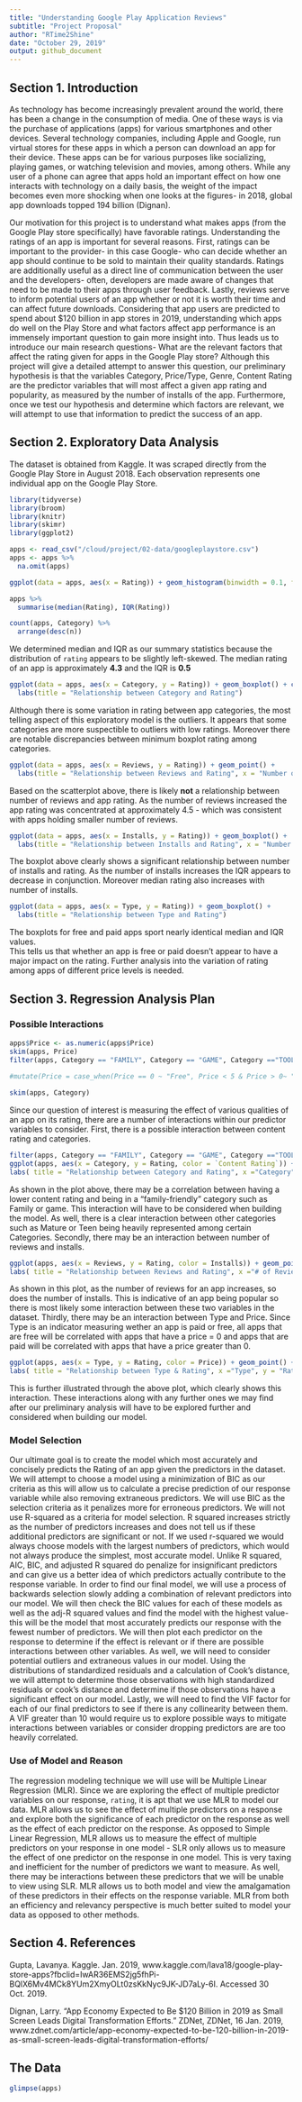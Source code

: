 ```yaml
---
title: "Understanding Google Play Application Reviews"
subtitle: "Project Proposal"
author: "RTime2Shine"
date: "October 29, 2019"
output: github_document
---
```


## Section 1. Introduction

As technology has become increasingly prevalent around the world, there has been a change in the consumption of media. One of these ways is via the purchase of applications (apps) for various smartphones and other devices. Several technology companies, including Apple and Google, run virtual stores for these apps in which a person can download an app for their device. These apps can be for various purposes like socializing, playing games, or watching television and movies, among others. While any user of a phone can agree that apps hold an important effect on how one interacts with technology on a daily basis, the weight of the impact becomes even more shocking when one looks at the figures- in 2018, global app downloads topped 194 billion (Dignan).

Our motivation for this project is to understand what makes apps (from the Google Play store specifically) have favorable ratings. Understanding the ratings of an app is important for several reasons. First, ratings can be important to the provider- in this case Google- who can decide whether an app should continue to be sold to maintain their quality standards. Ratings are additionally useful as a direct line of communication between the user and the developers- often, developers are made aware of changes that need to be made to their apps through user feedback. Lastly, reviews serve to inform potential users of an app whether or not it is worth their time and can affect future downloads. Considering that app users are predicted to spend about $120 billion in app stores in 2019, understanding which apps do well on the Play Store and what factors affect app performance is an immensely important question to gain more insight into. 
Thus leads us to introduce our main research questions- What are the relevant factors that affect the rating given for apps in the Google Play store? Although this project will give a detailed attempt to answer this question, our preliminary hypothesis is that the variables Category, Price/Type, Genre, Content Rating are the predictor variables that will most affect a given app rating and popularity, as measured by the number of installs of the app. Furthermore, once we test our hypothesis and determine which factors are relevant, we will attempt to use that information to predict the success of an app.


## Section 2. Exploratory Data Analysis

The dataset is obtained from Kaggle. It was scraped directly from the Google Play Store in August 2018. Each observation represents one individual app on the Google Play Store. 

```r
library(tidyverse)
library(broom)
library(knitr) 
library(skimr)
library(ggplot2)
```

```r
apps <- read_csv("/cloud/project/02-data/googleplaystore.csv")
apps <- apps %>%
  na.omit(apps)
```

```r
ggplot(data = apps, aes(x = Rating)) + geom_histogram(binwidth = 0.1, fill = "blue") + xlim(0,5) + labs(title = "Distribution of App Ratings")
```

```r
apps %>% 
  summarise(median(Rating), IQR(Rating))
```

```r
count(apps, Category) %>% 
  arrange(desc(n)) 
```

We determined median and IQR as our summary statistics because the distribution of `rating` appears to be slightly left-skewed. The median rating of an app is approximately **4.3** and the IQR is **0.5**


```r
ggplot(data = apps, aes(x = Category, y = Rating)) + geom_boxplot() + coord_flip() +
  labs(title = "Relationship between Category and Rating") 
```

Although there is some variation in rating between app categories, the most telling aspect of this exploratory model is the outliers. It appears that some categories are more suspectible to outliers with low ratings. Moreover there are notable discrepancies between minimum boxplot rating among categories. 

```r
ggplot(data = apps, aes(x = Reviews, y = Rating)) + geom_point() +
  labs(title = "Relationship between Reviews and Rating", x = "Number of Reviews") 
```

Based on the scatterplot above, there is likely **not** a relationship between number of reviews and app rating. As the number of reviews increased the app rating was concentrated at approximately 4.5 - which was consistent with apps holding smaller number of reviews. 

```r
ggplot(data = apps, aes(x = Installs, y = Rating)) + geom_boxplot() +
  labs(title = "Relationship between Installs and Rating", x = "Number of Installs") + coord_flip()
```

The boxplot above clearly shows a significant relationship between number of installs and rating. As the number of installs increases the IQR appears to decrease in conjunction. Moreover median rating also increases with number of installs. 

```r
ggplot(data = apps, aes(x = Type, y = Rating)) + geom_boxplot() +
  labs(title = "Relationship between Type and Rating")
```

The boxplots for free and paid apps sport nearly identical median and IQR values.  
This tells us that whether an app is free or paid doesn't appear to have a major impact on the rating. Further analysis into the variation of rating among apps of different price levels is needed. 

## Section 3. Regression Analysis Plan

### Possible Interactions

```r
apps$Price <- as.numeric(apps$Price)
skim(apps, Price)
filter(apps, Category == "FAMILY", Category == "GAME", Category =="TOOLS",Category =="PRODUCTIVITY", Category =="MEDICAL", Category =="COMMUNICATION", Category =="FINANCE", Category =="SPORTS",Category =="PHOTOGRAPHY", Category =="LIFESTYLE")
  
#mutate(Price = case_when(Price == 0 ~ "Free", Price < 5 & Price > 0~ "Between $0 and $4.99", Price > 5 ~ "Greater than $5"))

skim(apps, Category)
```
Since our question of interest is measuring the effect of various qualities of an app on its rating, there are a number of interactions within our predictor variables to consider. First, there is a possible interaction between content rating and categories. 

```r
filter(apps, Category == "FAMILY", Category == "GAME", Category =="TOOLS",Category =="PRODUCTIVITY", Category =="MEDICAL", Category =="COMMUNICATION", Category =="FINANCE", Category =="SPORTS",Category =="PHOTOGRAPHY", Category =="LIFESTYLE")
ggplot(apps, aes(x = Category, y = Rating, color = `Content Rating`)) + geom_point() +
labs( title = "Relationship between Category and Rating", x ="Category", y = "Rating out of 5")
```

As shown in the plot above, there may be a correlation between having a lower content rating and being in a “family-friendly” category such as Family or game. This interaction will have to be considered when building the model. As well, there is a clear interaction between other categories such as Mature or Teen being heavily represented among certain Categories. Secondly, there may be an interaction between number of reviews and installs. 

```r
ggplot(apps, aes(x = Reviews, y = Rating, color = Installs)) + geom_point() +
labs( title = "Relationship between Reviews and Rating", x ="# of Reviews ", y = "Rating out of 5")
```

As shown in this plot, as the number of reviews for an app increases, so does the number of installs. This is indicative of an app being popular so there is most likely some interaction between these two variables in the dataset. Thirdly, there may be an interaction between Type and Price. Since Type is an indicator measuring wether an app is paid or free, all apps that are free will be correlated with apps that have a price = 0 and apps that are paid will be correlated with apps that have a price greater than 0. 

```r
ggplot(apps, aes(x = Type, y = Rating, color = Price)) + geom_point() +
labs( title = "Relationship between Type & Rating", x ="Type", y = "Rating out of 5")
```

This is further illustrated through the above plot, which clearly shows this interaction. These interactions along with any further ones we may find after our preliminary analysis will have to be explored further and considered when building our model. 

### Model Selection

Our ultimate goal is to create the model which most accurately and concisely predicts the Rating of an app given the predictors in the dataset. We will attempt to choose a model using a minimization of BIC as our criteria as this will allow us to calculate a precise prediction of our response variable while also removing extraneous predictors. We will use BIC as the selection criteria as it penalizes more for erroneous predictors. We will not use R-squared as a criteria for model selection. R squared increases strictly as the number of predictors increases and does not tell us if these additional predictors are significant or not. If we used r-squared we would always choose models with the largest numbers of predictors, which would not always produce the simplest, most accurate model. Unlike R squared, AIC, BIC, and adjusted R squared do penalize for insignificant predictors and can give us a better idea of which predictors actually contribute to the response variable. In order to find our final model, we will use a process of backwards selection slowly adding a combination of relevant predictors into our model. We will then check the BIC values for each of these models as well as the adj-R squared values and find the model with the highest value- this will be the model that most accurately predicts our response with the fewest number of predictors. We will then plot each predictor on the response to determine if the effect is relevant or if there are possible interactions between other variables. As well, we will need to consider potential outliers and extraneous values in our model. Using the distributions of standardized residuals and a calculation of Cook’s distance, we will attempt to determine those observations with high standardized residuals or cook’s distance and determine if those observations have a significant effect on our model. Lastly, we will need to find the VIF factor for each of our final predictors to see if there is any collinearity between them. A VIF greater than 10 would require us to explore possible ways to mitigate interactions between variables or consider dropping predictors are are too heavily correlated. 

### Use of Model and Reason

The regression modeling technique we will use will be Multiple Linear Regression (MLR). Since we are exploring the effect of multiple predictor variables on our response, `rating`, it is apt that we use MLR to model our data. MLR allows us to see the effect of multiple predictors on a response and explore both the significance of each predictor on the response as well as the effect of each predictor on the response. As opposed to Simple Linear Regression, MLR allows us to measure the effect of multiple predictors on your response in one model - SLR only allows us to measure the effect of one predictor on the response in one model. This is very taxing and inefficient for the number of predictors we want to measure. As well, there may be interactions between these predictors that we will be unable to view using SLR. MLR allows us to both model and view the amalgamation of these predictors in their effects on the response variable. MLR from both an efficiency and relevancy perspective is much better suited to model your data as opposed to other methods. 

## Section 4. References

Gupta, Lavanya. Kaggle. Jan. 2019, www.kaggle.com/lava18/google-play-store-apps?fbclid=IwAR36EMS2jg5fhPi-BQlX6Mv4MCk8YUm2XmyOLt0zsKkNyc9JK-JD7aLy-6I. Accessed 30 Oct. 2019. 

Dignan, Larry. “App Economy Expected to Be $120 Billion in 2019 as Small Screen Leads Digital Transformation Efforts.” ZDNet, ZDNet, 16 Jan. 2019, www.zdnet.com/article/app-economy-expected-to-be-120-billion-in-2019-as-small-screen-leads-digital-transformation-efforts/

## The Data

```r
glimpse(apps)
```